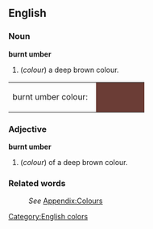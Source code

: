 ==English==
[[Category:English colors]]

===Noun===
'''burnt umber'''
#(''colour'') a deep brown colour.
<table><tr><td>burnt umber colour: &nbsp;</td>
<td bgcolor="#6B3D36" width="80">&nbsp; </td></tr></table>

===Adjective===
'''burnt umber'''
#(''colour'') of a deep brown colour.

===Related words===
:''See'' [[Wiktionary_Appendix:Colours|Appendix:Colours]]